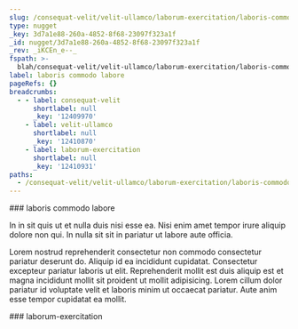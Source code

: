 ```yaml
---
slug: /consequat-velit/velit-ullamco/laborum-exercitation/laboris-commodo-labore
type: nugget
_key: 3d7a1e88-260a-4852-8f68-23097f323a1f
_id: nugget/3d7a1e88-260a-4852-8f68-23097f323a1f
_rev: _iKCEn_e--_
fspath: >-
  blah/consequat-velit/velit-ullamco/laborum-exercitation/laboris-commodo-labore.md
label: laboris commodo labore
pageRefs: {}
breadcrumbs:
  - - label: consequat-velit
      shortlabel: null
      _key: '12409970'
    - label: velit-ullamco
      shortlabel: null
      _key: '12410870'
    - label: laborum-exercitation
      shortlabel: null
      _key: '12410931'
paths:
  - /consequat-velit/velit-ullamco/laborum-exercitation/laboris-commodo-labore
---
```


<NuggetArea>
<Nugget slug="/consequat-velit/velit-ullamco/laborum-exercitation/laboris-commodo-labore" type="nugget" _key="3d7a1e88-260a-4852-8f68-23097f323a1f" _id="nugget/3d7a1e88-260a-4852-8f68-23097f323a1f" _rev="_iKCEn_e--_" fspath="blah/consequat-velit/velit-ullamco/laborum-exercitation/laboris-commodo-labore.md" label="laboris commodo labore" paths="/consequat-velit/velit-ullamco/laborum-exercitation/laboris-commodo-labore">
<NuggetBody>
### laboris commodo labore

In in sit quis ut et nulla duis nisi esse ea. Nisi enim amet tempor irure aliquip dolore non qui. In nulla sit sit in pariatur ut labore aute officia.

Lorem nostrud reprehenderit consectetur non commodo consectetur pariatur deserunt do. Aliquip id ea incididunt cupidatat. Consectetur excepteur pariatur laboris ut elit. Reprehenderit mollit est duis aliquip est et magna incididunt mollit sit proident ut mollit adipisicing. Lorem cillum dolor pariatur id voluptate velit et laboris minim ut occaecat pariatur. Aute anim esse tempor cupidatat ea mollit.

</NuggetBody>
<Breadcrumbs>
<Crumbs>
<Crumb _key="12409970" label="consequat-velit" /><Crumb _key="12410870" label="velit-ullamco" /><Crumb _key="12410931" label="laborum-exercitation" />
</Crumbs>
</Breadcrumbs>
</Nugget>

<NuggetsInbound>
</NuggetsInbound>
<NuggetsOutbound>
</NuggetsOutbound>
</NuggetArea>
<PassagesInbound>
<Passage direction="inbound" type="passage" _key="12410931" _id="passage/12410931" _rev="_iKCEn_a--A" label="laborum-exercitation" passage="laborum-exercitation" fspath="blah/consequat-velit/velit-ullamco/laborum-exercitation" paths="/consequat-velit/velit-ullamco/laborum-exercitation" slug="/consequat-velit/velit-ullamco/laborum-exercitation">
<NuggetBody>
### laborum-exercitation

</NuggetBody>
<Breadcrumbs>
<Crumbs>
<Crumb _key="12409970" label="consequat-velit" /><Crumb _key="12410870" label="velit-ullamco" />
</Crumbs>
</Breadcrumbs>
</Passage>

</PassagesInbound>
<PassagesOutbound>
</PassagesOutbound>